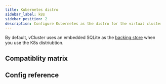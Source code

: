```yaml
---
title: Kubernetes distro
sidebar_label: k8s
sidebar_position: 2
description: Configure Kubernetes as the distro for the virtual cluster.
---
```



<DefaultDistroNote/>

By default, vCluster uses an embedded SQLite as the [backing store](/vcluster/vcluster-yaml/control-plane/components/backing-store/README.mdx) when you use the K8s distriubtion.

## Compatiblity matrix

<K8sCompat/>

## Config reference

<DistroK8s/>